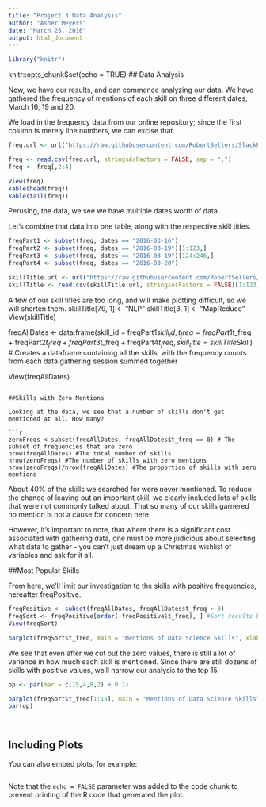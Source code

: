```yaml
---
title: "Project 3 Data Analysis"
author: "Asher Meyers"
date: "March 25, 2016"
output: html_document
---
```


```r
library("knitr")
```

knitr::opts_chunk$set(echo = TRUE)
## Data Analysis

Now, we have our results, and can commence  analyzing our data. We have gathered the frequency of mentions of each skill on three different dates, March 16, 19 and 20.

We load in the frequency data from our online repository; since the first column is merely line numbers, we can excise that.

```r
freq.url <- url("https://raw.githubusercontent.com/RobertSellers/SlackProjects/master/data/frequency_results.csv")

freq <- read.csv(freq.url, stringsAsFactors = FALSE, sep = ",")
freq <- freq[,2:4]

View(freq)
kable(head(freq))
kable(tail(freq))
```

Perusing, the data, we see we have multiple dates worth of data. 

Let's combine that data into one table, along with the respective skill titles.

```r

freqPart1 <- subset(freq, dates == "2016-03-16")
freqPart2 <- subset(freq, dates == "2016-03-19")[1:123,]
freqPart3 <- subset(freq, dates == "2016-03-19")[124:246,]
freqPart4 <- subset(freq, dates == "2016-03-20")

skillTitle.url <- url("https://raw.githubusercontent.com/RobertSellers/SlackProjects/master/data/skills.csv") # The URL where the file listing the skill titles is located.
skillTitle <- read.csv(skillTitle.url, stringsAsFactors = FALSE)[1:123,] # Reads the skill titles into R.

```

A few of our skill titles are too long, and will make plotting difficult, so we will shorten them.
skillTitle[79, 1] <- "NLP"
skillTitle[3, 1] <- "MapReduce"
View(skillTitle)

freqAllDates <- data.frame(skill_id = freqPart1$skill_id, t_freq = freqPart1$t_freq + freqPart2$t_freq + freqPart3$t_freq + freqPart4$t_freq, skill_title = skillTitle$Skill) # Creates a dataframe containing all the skills, with the frequency counts from each data gathering session summed together

View(freqAllDates)
```

##Skills with Zero Mentions

Looking at the data, we see that a number of skills don't get mentioned at all. How many?

```r
zeroFreqs <-subset(freqAllDates, freqAllDates$t_freq == 0) # The subset of frequencies that are zero
nrow(freqAllDates) #The total number of skills
nrow(zeroFreqs) #The number of skills with zero mentions
nrow(zeroFreqs)/nrow(freqAllDates) #The proportion of skills with zero mentions
```

About 40% of the skills we searched for were never mentioned. To reduce the chance of leaving out an important skill, we clearly included lots of skills that were not commonly talked about. That so many of our skills garnered no mention is not a cause for concern here. 

However, it's important to note, that where there is a significant cost associated with gathering data, one must be more judicious about selecting what data to gather - you can't just dream up a Christmas wishlist of variables and ask for it all.


##Most Popular Skills

From here, we'll limit our investigation to the skills with positive frequencies, hereafter freqPositive.

```r

freqPositive <- subset(freqAllDates, freqAllDates$t_freq > 0)
freqSort <- freqPositive[order(-freqPositive$t_freq), ] #Sort results by frequency, descending
View(freqSort)

```



```r

barplot(freqSort$t_freq, main = "Mentions of Data Science Skills", xlab = "Skill", ylab = "# of mentions")

```

We see that even after we cut out the zero values, there is still a lot of variance in how much each skill is mentioned. Since there are still dozens of skills with positive values, we'll narrow our analysis to the top 15.

```r
op <- par(mar = c(15,4,8,2) + 0.1)

barplot(freqSort$t_freq[1:15], main = "Mentions of Data Science Skills", ylab = "# of mentions", names.arg = freqSort$skill_title[1:15], las = 2)
par(op)

```






```r



```


```r



```

## Including Plots

You can also embed plots, for example:

```r

```

Note that the `echo = FALSE` parameter was added to the code chunk to prevent printing of the R code that generated the plot.
